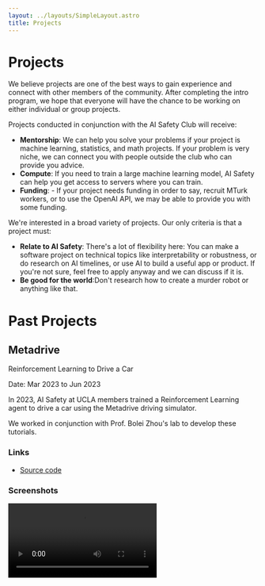 ```yaml
---
layout: ../layouts/SimpleLayout.astro
title: Projects
---
```



# Projects

We believe projects are one of the best ways to gain experience and connect
with other members of the community. After completing the intro program, we
hope that everyone will have the chance to be working on either individual or
group projects.

Projects conducted in conjunction with the AI Safety Club will receive:

- **Mentorship**: We can help you solve your problems if your project is
  machine learning, statistics, and math projects. If your problem is very niche,
  we can connect you with people outside the club who can provide you advice.
- **Compute**: If you need to train a large machine learning model, AI Safety
  can help you get access to servers where you can train.
- **Funding**: - If your project needs funding in order to say, recruit MTurk
  workers, or to use the OpenAI API, we may be able to provide you with some
  funding.

We're interested in a broad variety of projects. Our only criteria is that a
project must:

- **Relate to AI Safety**: There's a lot of flexibility here: You can make a
  software project on technical topics like interpretability or robustness, or
  do research on AI timelines, or use AI to build a useful app or product. If
  you're not sure, feel free to apply anyway and we can discuss if it is.
- **Be good for the world**:Don't research how to create a murder robot or
  anything like that.

# Past Projects

## Metadrive

Reinforcement Learning to Drive a Car

Date: Mar 2023 to Jun 2023

In 2023, AI Safety at UCLA members trained a Reinforcement Learning agent to
drive a car using the Metadrive driving simulator.

We worked in conjunction with Prof. Bolei Zhou's lab to develop these
tutorials.

### Links

- [Source code](//github.com/pimpale/mdt)

### Screenshots

<video src={metadrive} autoplay className="w-1/2" />

## Alpha Zero Connect4

We ran a tournament to design AI algorithms that played Connect4.

Date: Mar 2023 to Jun 2023

In 2023, we ran a tournament to design AI algorithms that played Connect4. An
implementation of Deepmind's AlphaZero algorithm was the winner!

### Links

- [Source code](//github.com/wz-ml/A0-Connect4)

### Screenshots

<video src={alphazero} autoplay className="w-1/2" />

## OmegaSUS

Building an Among Us Bot using Reinforcement Learning

Date: Mar 2023 to Jun 2023

In this work, we simulate the popular online multi-player game 'Among Us'.
Inspired by works like CICERO, we use multiple models to tackle different parts
of a full game.

### Links

- [Source code](//github.com/pimpale/omegasus)

### Screenshots

<video src={omegasus} autoplay className="w-1/2" />

## Neural Cellular Automata

Growing a Moyai from a single pixel.

Date: Mar 2023 to Jun 2023

This project, created by one of our members, implements a neural network
cellular automaton as described in [this paper](//distill.pub/2020/growing-ca/).
It's able to grow a 🗿 from scratch.

### Links

- [Source code](https://github.com/wz-ml/A0-Connect4)

### Screenshots

<video src={automata} autoplay className="w-1/2" />

## Critica

Test your critical reading skills by trying to distinguish between GPT3
completed text and the real thing

Date: Mar 2022 to Jun 2022

Oftentimes, when we skim an article, we fail to engage with the actual point
of the text, simply reading the words without really understanding them. GPT3
is a large language model that is notorious for this as well. It has no "real"
understanding of anything, but is an expert at writing plausible sounding
continuations of any text.

Critica forces the reader to discriminate between 3 AI generated distractors
and 1 true article completion in order to keep reading the article. In doing
so, we hope to ensure that the reader knows what's really going on in the
article.

### Links

- [Demo](//critica.ais-ucla.org)
- [Source code](//github.com/ais-ucla/critica)
- [Inspired by](//www.gwern.net/Fake-Journal-Club)

### Screenshots

<Image src={critica} alt="critica screenshot" />
